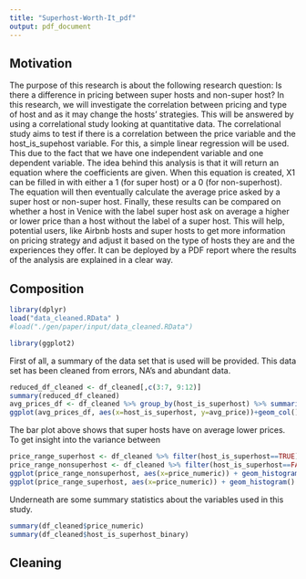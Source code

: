 ```yaml
---
title: "Superhost-Worth-It_pdf"
output: pdf_document
---
```

## Motivation

The purpose of this research is about the following research question: Is there a difference in pricing between super hosts and non-super host? In this research, we will 
investigate the correlation between pricing and type of host and as it may change the hosts' strategies. This will be answered by using a correlational study looking at 
quantitative data. The correlational study aims to test if there is a correlation between the price variable and the host_is_supehost variable. For this, a simple linear 
regression will be used. This due to the fact that we have one independent variable and one dependent variable. The idea behind this analysis is that it will return an equation 
where the coefficients are given. When this equation is created, X1 can be filled in with either a 1 (for super host) or a 0 (for non-superhost). The equation will then 
eventually calculate the average price asked by a super host or non-super host. Finally, these results can be compared on whether a host in Venice with the label super  host ask 
on average a higher or lower price than a host without the label of a super host. This will help, potential users, like Airbnb hosts and super hosts to get more information on 
pricing strategy and adjust it based on the type of hosts they are and the experiences they offer. It can be deployed by a PDF report where the results of the analysis are 
explained in a clear way. 

## Composition

```r
library(dplyr)
load("data_cleaned.RData" )
#load("./gen/paper/input/data_cleaned.RData")

library(ggplot2)
```

First of all, a summary of the data set that is used will be provided. This data set has been cleaned from errors, NA's and abundant data.

```r
reduced_df_cleaned <- df_cleaned[,c(3:7, 9:12)]
summary(reduced_df_cleaned)
avg_prices_df <- df_cleaned %>% group_by(host_is_superhost) %>% summarise(avg_price=mean(price_numeric))
ggplot(avg_prices_df, aes(x=host_is_superhost, y=avg_price))+geom_col() + ggtitle("Average price Super Host vs. non-Super Host")
```
The bar plot above shows that super hosts have on average lower prices. To get insight into the variance between 

```r
price_range_superhost <- df_cleaned %>% filter(host_is_superhost==TRUE) 
price_range_nonsuperhost <- df_cleaned %>% filter(host_is_superhost==FALSE) 
ggplot(price_range_nonsuperhost, aes(x=price_numeric)) + geom_histogram() + scale_x_log10() + ggtitle("Histogram of prices by non-Super Hosts")
ggplot(price_range_superhost, aes(x=price_numeric)) + geom_histogram() + scale_x_log10() + ggtitle("Histogram of prices by Super Hosts")
```



Underneath are some summary statistics about the variables used in this study.
```r
summary(df_cleaned$price_numeric)
summary(df_cleaned$host_is_superhost_binary)


```
## Cleaning




